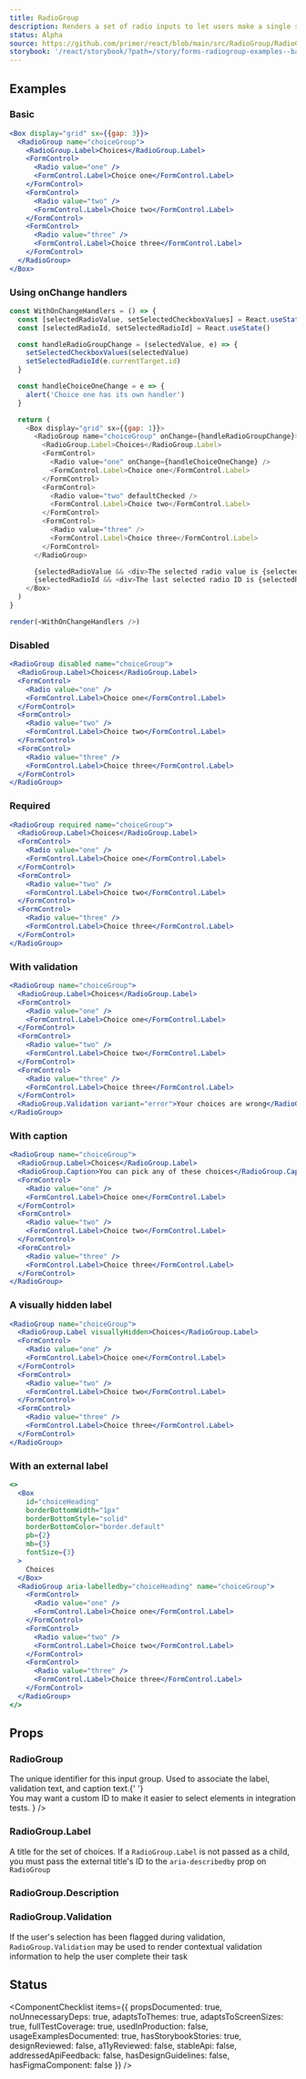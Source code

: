 ```yaml
---
title: RadioGroup
description: Renders a set of radio inputs to let users make a single selection from a short list of options
status: Alpha
source: https://github.com/primer/react/blob/main/src/RadioGroup/RadioGroup.tsx
storybook: '/react/storybook/?path=/story/forms-radiogroup-examples--basic'
---
```



## Examples

### Basic

```jsx live
<Box display="grid" sx={{gap: 3}}>
  <RadioGroup name="choiceGroup">
    <RadioGroup.Label>Choices</RadioGroup.Label>
    <FormControl>
      <Radio value="one" />
      <FormControl.Label>Choice one</FormControl.Label>
    </FormControl>
    <FormControl>
      <Radio value="two" />
      <FormControl.Label>Choice two</FormControl.Label>
    </FormControl>
    <FormControl>
      <Radio value="three" />
      <FormControl.Label>Choice three</FormControl.Label>
    </FormControl>
  </RadioGroup>
</Box>
```

### Using onChange handlers

```javascript live noinline
const WithOnChangeHandlers = () => {
  const [selectedRadioValue, setSelectedCheckboxValues] = React.useState('two')
  const [selectedRadioId, setSelectedRadioId] = React.useState()

  const handleRadioGroupChange = (selectedValue, e) => {
    setSelectedCheckboxValues(selectedValue)
    setSelectedRadioId(e.currentTarget.id)
  }

  const handleChoiceOneChange = e => {
    alert('Choice one has its own handler')
  }

  return (
    <Box display="grid" sx={{gap: 1}}>
      <RadioGroup name="choiceGroup" onChange={handleRadioGroupChange}>
        <RadioGroup.Label>Choices</RadioGroup.Label>
        <FormControl>
          <Radio value="one" onChange={handleChoiceOneChange} />
          <FormControl.Label>Choice one</FormControl.Label>
        </FormControl>
        <FormControl>
          <Radio value="two" defaultChecked />
          <FormControl.Label>Choice two</FormControl.Label>
        </FormControl>
        <FormControl>
          <Radio value="three" />
          <FormControl.Label>Choice three</FormControl.Label>
        </FormControl>
      </RadioGroup>

      {selectedRadioValue && <div>The selected radio value is {selectedRadioValue}</div>}
      {selectedRadioId && <div>The last selected radio ID is {selectedRadioId}</div>}
    </Box>
  )
}

render(<WithOnChangeHandlers />)
```

### Disabled

```jsx live
<RadioGroup disabled name="choiceGroup">
  <RadioGroup.Label>Choices</RadioGroup.Label>
  <FormControl>
    <Radio value="one" />
    <FormControl.Label>Choice one</FormControl.Label>
  </FormControl>
  <FormControl>
    <Radio value="two" />
    <FormControl.Label>Choice two</FormControl.Label>
  </FormControl>
  <FormControl>
    <Radio value="three" />
    <FormControl.Label>Choice three</FormControl.Label>
  </FormControl>
</RadioGroup>
```

### Required

```jsx live
<RadioGroup required name="choiceGroup">
  <RadioGroup.Label>Choices</RadioGroup.Label>
  <FormControl>
    <Radio value="one" />
    <FormControl.Label>Choice one</FormControl.Label>
  </FormControl>
  <FormControl>
    <Radio value="two" />
    <FormControl.Label>Choice two</FormControl.Label>
  </FormControl>
  <FormControl>
    <Radio value="three" />
    <FormControl.Label>Choice three</FormControl.Label>
  </FormControl>
</RadioGroup>
```

### With validation

```jsx live
<RadioGroup name="choiceGroup">
  <RadioGroup.Label>Choices</RadioGroup.Label>
  <FormControl>
    <Radio value="one" />
    <FormControl.Label>Choice one</FormControl.Label>
  </FormControl>
  <FormControl>
    <Radio value="two" />
    <FormControl.Label>Choice two</FormControl.Label>
  </FormControl>
  <FormControl>
    <Radio value="three" />
    <FormControl.Label>Choice three</FormControl.Label>
  </FormControl>
  <RadioGroup.Validation variant="error">Your choices are wrong</RadioGroup.Validation>
</RadioGroup>
```

### With caption

```jsx live
<RadioGroup name="choiceGroup">
  <RadioGroup.Label>Choices</RadioGroup.Label>
  <RadioGroup.Caption>You can pick any of these choices</RadioGroup.Caption>
  <FormControl>
    <Radio value="one" />
    <FormControl.Label>Choice one</FormControl.Label>
  </FormControl>
  <FormControl>
    <Radio value="two" />
    <FormControl.Label>Choice two</FormControl.Label>
  </FormControl>
  <FormControl>
    <Radio value="three" />
    <FormControl.Label>Choice three</FormControl.Label>
  </FormControl>
</RadioGroup>
```

### A visually hidden label

```jsx live
<RadioGroup name="choiceGroup">
  <RadioGroup.Label visuallyHidden>Choices</RadioGroup.Label>
  <FormControl>
    <Radio value="one" />
    <FormControl.Label>Choice one</FormControl.Label>
  </FormControl>
  <FormControl>
    <Radio value="two" />
    <FormControl.Label>Choice two</FormControl.Label>
  </FormControl>
  <FormControl>
    <Radio value="three" />
    <FormControl.Label>Choice three</FormControl.Label>
  </FormControl>
</RadioGroup>
```

### With an external label

```jsx live
<>
  <Box
    id="choiceHeading"
    borderBottomWidth="1px"
    borderBottomStyle="solid"
    borderBottomColor="border.default"
    pb={2}
    mb={3}
    fontSize={3}
  >
    Choices
  </Box>
  <RadioGroup aria-labelledby="choiceHeading" name="choiceGroup">
    <FormControl>
      <Radio value="one" />
      <FormControl.Label>Choice one</FormControl.Label>
    </FormControl>
    <FormControl>
      <Radio value="two" />
      <FormControl.Label>Choice two</FormControl.Label>
    </FormControl>
    <FormControl>
      <Radio value="three" />
      <FormControl.Label>Choice three</FormControl.Label>
    </FormControl>
  </RadioGroup>
</>
```

## Props

### RadioGroup

<PropsTable>
  <PropsTableRow
    name="aria-labelledby"
    type="string"
    description="Used when associating the input group with a label other than RadioGroup.Label"
  />
  <PropsTableRow
    name="children"
    type="RadioGroup.Label | RadioGroup.Caption | RadioGroup.Validation | FormControl"
    required
  />
  <PropsTableRow
    name="disabled"
    type="boolean"
    defaultValue="false"
    description="Whether the input group allows user input"
  />
  <PropsTableRow
    name="id"
    type="string"
    defaultValue="A generated string"
    description={
      <span>
        The unique identifier for this input group. Used to associate the label, validation text, and caption text.{' '}
        <br /> You may want a custom ID to make it easier to select elements in integration tests.
      </span>
    }
  />
  <PropsTableRow name="name" type="string" description="The name used to identify this group of radios" required />
  <PropsTableRow
    name="onChange"
    type="(selected: string | null, e?: ChangeEvent<HTMLInputElement>) => void"
    description="An onChange handler that gets called when the selection changes"
  />
  <PropsTableRow
    name="required"
    type="boolean"
    defaultValue="false"
    description="If true, the user must make a selection before the owning form can be submitted"
  />
  <PropsTableSxRow />
</PropsTable>

### RadioGroup.Label

A title for the set of choices. If a `RadioGroup.Label` is not passed as a child, you must pass the external title's ID to the `aria-describedby` prop on `RadioGroup`

<PropsTable>
  <PropsTableRow
    name="visuallyHidden"
    type="boolean"
    defaultValue="false"
    description="If true, the fieldset legend will be visually hidden"
  />
  <PropsTableSxRow />
</PropsTable>

### RadioGroup.Description

<PropsTable>
  <PropsTableRow name="children" type="React.ReactNode" description="The caption content" />
  <PropsTableSxRow />
</PropsTable>

### RadioGroup.Validation

If the user's selection has been flagged during validation, `RadioGroup.Validation` may be used to render contextual validation information to help the user complete their task

<PropsTable>
  <PropsTableRow name="children" type="React.ReactNode" description="The validation message" />
  <PropsTableRow
    required
    name="variant"
    type="'error' | 'success' | 'warning'"
    description="Changes the visual style to match the validation status"
  />
  <PropsTableSxRow />
</PropsTable>

## Status

<ComponentChecklist
  items={{
    propsDocumented: true,
    noUnnecessaryDeps: true,
    adaptsToThemes: true,
    adaptsToScreenSizes: true,
    fullTestCoverage: true,
    usedInProduction: false,
    usageExamplesDocumented: true,
    hasStorybookStories: true,
    designReviewed: false,
    a11yReviewed: false,
    stableApi: false,
    addressedApiFeedback: false,
    hasDesignGuidelines: false,
    hasFigmaComponent: false
  }}
/>
